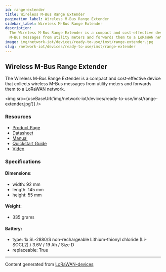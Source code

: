 ```yaml
---
id: range-extender
title: Wireless M-Bus Range Extender
pagination_label: Wireless M-Bus Range Extender
sidebar_label: Wireless M-Bus Range Extender
description:
  The Wireless M-Bus Range Extender is a compact and cost-effective device that collects wireless
  M-Bus messages from utility meters and forwards them to a LoRaWAN network.
image: img/network-iot/devices/ready-to-use/imst/range-extender.jpg
slug: /network-iot/devices/ready-to-use/imst/range-extender
---
```



<LegacyContentBanner />

## Wireless M-Bus Range Extender

The Wireless M-Bus Range Extender is a compact and cost-effective device that collects wireless
M-Bus messages from utility meters and forwards them to a LoRaWAN network.

<img src={useBaseUrl('img/network-iot/devices/ready-to-use/imst/range-extender.jpg')} />

### Resources

- [Product Page](https://wireless-solutions.de/products/wireless-m-bus-range-extender-with-lorawan)
- [Datasheet](https://wireless-solutions.de/downloadfile/wireless-m-bus-range-extender/?ind=1595853252483&filename=HR_HZ_LoRa-MBus_2020_07_E_K2.pdf&wpdmdl=6973&refresh=648a28eff39cf1686776047)
- [Manual](https://wireless-solutions.de/downloadfile/wireless-m-bus-range-extender/?ind=1638890204007&filename=WMBus_Range_Extender_User_Manual_V1_6.pdf&wpdmdl=6973&refresh=648a28eff380d1686776047)
- [Quickstart Guide](https://wireless-solutions.de/downloadfile/wireless-m-bus-range-extender/?ind=1636362799432&filename=WMBus_Range_Extender_AN032_QuickStartGuide_V1_3.pdf&wpdmdl=6973&refresh=648a28eff38fc1686776047)
- [Video](https://youtu.be/6d6q4RrCpS0)

### Specifications

#### Dimensions:

- width: 92 mm
- length: 145 mm
- height: 55 mm

#### Weight:

- 335 grams

#### Battery:

- type: 1x SL-2880/S non-rechargeable Lithium-thionyl chloride (Li-SOCL2) / 3.6V / 19 Ah / Size D
- replaceable: True

---

Content generated from [LoRaWAN-devices](https://github.com/TheThingsNetwork/lorawan-devices)
